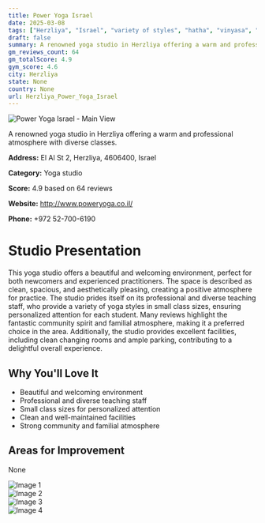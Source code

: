 ```yaml
---
title: Power Yoga Israel
date: 2025-03-08
tags: ["Herzliya", "Israel", "variety of styles", "hatha", "vinyasa", "atmosphere", "cleanliness", "Herzliya"]  
draft: false
summary: A renowned yoga studio in Herzliya offering a warm and professional atmosphere with diverse classes.
gm_reviews_count: 64
gm_totalScore: 4.9
gym_score: 4.6
city: Herzliya
state: None
country: None
url: Herzliya_Power_Yoga_Israel
---
```


<div className="aspect-[16/9] relative my-8">
  <img 
    src="https://lh5.googleusercontent.com/p/AF1QipM8sXnqoBy-bZ2wGdVrgbH8C68Tvy-RABZzO_6X=w1920-h1080-k-no"
    alt="Power Yoga Israel - Main View"
    className="object-cover absolute inset-0 w-full h-full rounded-lg"
  />
</div>

A renowned yoga studio in Herzliya offering a warm and professional atmosphere with diverse classes.

**Address:** El Al St 2, Herzliya, 4606400, Israel

**Category:** Yoga studio

**Score:** 4.9 based on 64 reviews

**Website:** http://www.poweryoga.co.il/

**Phone:** +972 52-700-6190

# Studio Presentation

This yoga studio offers a beautiful and welcoming environment, perfect for both newcomers and experienced practitioners. The space is described as clean, spacious, and aesthetically pleasing, creating a positive atmosphere for practice. The studio prides itself on its professional and diverse teaching staff, who provide a variety of yoga styles in small class sizes, ensuring personalized attention for each student. Many reviews highlight the fantastic community spirit and familial atmosphere, making it a preferred choice in the area. Additionally, the studio provides excellent facilities, including clean changing rooms and ample parking, contributing to a delightful overall experience.

## Why You'll Love It

- Beautiful and welcoming environment
- Professional and diverse teaching staff
- Small class sizes for personalized attention
- Clean and well-maintained facilities
- Strong community and familial atmosphere

## Areas for Improvement

None

<div className="grid grid-cols-1 xl:grid-cols-2 gap-4 my-8">
<div className="aspect-[4/3] relative"><img src="https://lh5.googleusercontent.com/p/AF1QipMfMgtVPtreMXZMBx-ZKOPELFLPVQ3DFYuHjkbS=w1920-h1080-k-no" alt="Image 1" className="object-cover absolute inset-0 w-full h-full rounded-lg" /></div>
<div className="aspect-[4/3] relative"><img src="https://lh5.googleusercontent.com/p/AF1QipO7qVfp7bLLgyH8zF56S-FaJxQf8M1TdlkPpKrx=w1920-h1080-k-no" alt="Image 2" className="object-cover absolute inset-0 w-full h-full rounded-lg" /></div>
<div className="aspect-[4/3] relative"><img src="https://lh5.googleusercontent.com/p/AF1QipNW2lwLFbPiJPCgWRuoRRzpHzd8w7ePjC05mdLF=w1920-h1080-k-no" alt="Image 3" className="object-cover absolute inset-0 w-full h-full rounded-lg" /></div>
<div className="aspect-[4/3] relative"><img src="https://lh5.googleusercontent.com/p/AF1QipMexCf-ir_q4zdDKtBFpqAZ6lOjxpKqeL3Qq8eb=w1920-h1080-k-no" alt="Image 4" className="object-cover absolute inset-0 w-full h-full rounded-lg" /></div>
</div>